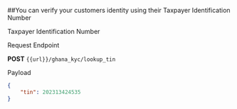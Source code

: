 ##You can verify your customers identity using their Taxpayer Identification Number

Taxpayer Identification Number


Request Endpoint

**POST**
`{{url}}/ghana_kyc/lookup_tin`


Payload
```json
{
    "tin": 202313424535
}
```